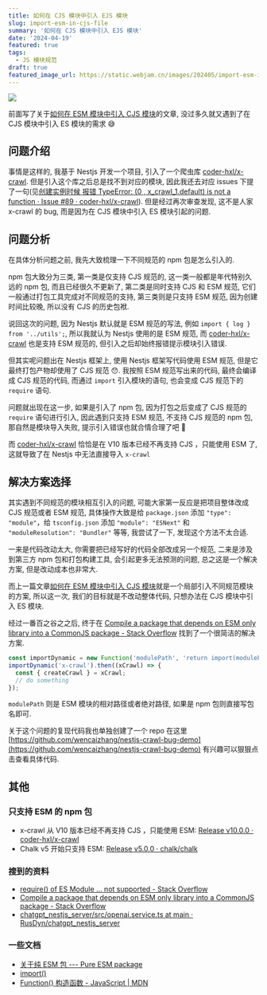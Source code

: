 ```yaml
---
title: 如何在 CJS 模块中引入 EJS 模块
slug: import-esm-in-cjs-file
summary: '如何在 CJS 模块中引入 EJS 模块'
date: '2024-04-19'
featured: true
tags:
  - JS 模块规范
draft: true
featured_image_url: https://static.webjam.cn/images/202405/import-esm-in-cjs-file.webp
---
```


![](https://static.webjam.cn/images/202405/import-esm-in-cjs-file.webp)

前面写了关于[如何在 ESM 模块中引入 CJS 模块](./import-cjs-in-esm-file)的文章, 没过多久就又遇到了在 CJS 模块中引入 ES 模块的需求 😅

## 问题介绍

事情是这样的, 我基于 Nestjs 开发一个项目, 引入了一个爬虫库 [coder-hxl/x-crawl](https://github.com/coder-hxl/x-crawl). 但是引入这个库之后总是找不到对应的模块, 因此我还去对应 issues 下提了一句(见[创建实例时候 报错 TypeError: (0 , x_crawl_1.default) is not a function · Issue #89 · coder-hxl/x-crawl](https://github.com/coder-hxl/x-crawl/issues/89)). 但是经过再次审查发现, 这不是人家 x-crawl 的 bug, 而是因为在 CJS 模块中引入 ES 模块引起的问题.

## 问题分析

在具体分析问题之前, 我先大致梳理一下不同规范的 npm 包是怎么引入的.

npm 包大致分为三类, 第一类是仅支持 CJS 规范的, 这一类一般都是年代特别久远的 npm 包, 而且已经很久不更新了, 第二类是同时支持 CJS 和 ESM 规范, 它们一般通过打包工具完成对不同规范的支持, 第三类则是只支持 ESM 规范, 因为创建时间比较晚, 所以没有 CJS 的历史包袱.

说回这次的问题, 因为 Nestjs 默认就是 ESM 规范的写法, 例如 `import { log } from '../utils';`, 所以我就认为 Nestjs 使用的是 ESM 规范, 而 [coder-hxl/x-crawl](https://github.com/coder-hxl/x-crawl) 也是支持 ESM 规范的, 但引入之后却始终报错提示模块引入错误.

但其实呢问题出在 Nestjs 框架上, 使用 Nestjs 框架写代码使用 ESM 规范, 但是它最终打包产物却使用了 CJS 规范 😯. 我按照 ESM 规范写出来的代码, 最终会编译成 CJS 规范的代码, 而通过 `import` 引入模块的语句, 也会变成 CJS 规范下的 `require` 语句.

问题就出现在这一步, 如果是引入了 npm 包, 因为打包之后变成了 CJS 规范的 `require` 语句进行引入, 因此遇到只支持 ESM 规范, 不支持 CJS 规范的 npm 包, 那自然是模块导入失败, 提示引入错误也就合情合理了吧 🤔

而 [coder-hxl/x-crawl](https://github.com/coder-hxl/x-crawl) 恰恰是在 V10 版本已经不再支持 CJS ，只能使用 ESM 了, 这就导致了在 Nestjs 中无法直接导入 `x-crawl`

## 解决方案选择

其实遇到不同规范的模块相互引入的问题, 可能大家第一反应是把项目整体改成 CJS 规范或者 ESM 规范, 具体操作大致是给 `package.json` 添加 `"type": "module"`，给 `tsconfig.json` 添加 `"module": "ESNext"` 和 `"moduleResolution": "Bundler"` 等等, 我尝试了一下, 发现这个方法不太合适.

一来是代码改动太大, 你需要把已经写好的代码全部改成另一个规范, 二来是涉及到第三方 npm 包和打包构建工具, 会引起更多无法预测的问题, 总之这是一个解决方案, 但是改动成本也非常大.

而上一篇文章[如何在 ESM 模块中引入 CJS 模块](./import-cjs-in-esm-file)就是一个局部引入不同规范模块的方案, 所以这一次, 我们的目标就是不改动整体代码, 只想办法在 CJS 模块中引入 ES 模块.

经过一番百之谷之之后, 终于在 [Compile a package that depends on ESM only library into a CommonJS package - Stack Overflow](https://stackoverflow.com/questions/70545129/compile-a-package-that-depends-on-esm-only-library-into-a-commonjs-package/75939304#75939304) 找到了一个很简洁的解决方案.

```js
const importDynamic = new Function('modulePath', 'return import(modulePath)');
importDynamic('x-crawl').then((xCrawl) => {
  const { createCrawl } = xCrawl;
  // do something
});
```

`modulePath` 则是 ESM 模块的相对路径或者绝对路径, 如果是 npm 包则直接写包名即可.

关于这个问题的复现代码我也单独创建了一个 repo 在这里 [https://github.com/wencaizhang/nestjs-crawl-bug-demo](https://github.com/wencaizhang/nestjs-crawl-bug-demo) 有兴趣可以狠狠点击查看具体代码.

## 其他

### 只支持 ESM 的 npm 包

- x-crawl 从 V10 版本已经不再支持 CJS ，只能使用 ESM: [Release v10.0.0 · coder-hxl/x-crawl](https://github.com/coder-hxl/x-crawl/releases/tag/v10.0.0)
- Chalk v5 开始只支持 ESM: [Release v5.0.0 · chalk/chalk](https://github.com/chalk/chalk/releases/tag/v5.0.0)

### 搜到的资料

- [require() of ES Module ... not supported - Stack Overflow](https://stackoverflow.com/questions/70820079/error-err-require-esm-require-of-es-module-not-supported/77966870#77966870)
- [Compile a package that depends on ESM only library into a CommonJS package - Stack Overflow](https://stackoverflow.com/questions/70545129/compile-a-package-that-depends-on-esm-only-library-into-a-commonjs-package/75939304#75939304)
- [chatgpt_nestjs_server/src/openai.service.ts at main · RusDyn/chatgpt_nestjs_server](https://github.com/RusDyn/chatgpt_nestjs_server/blob/main/src/openai.service.ts#L5)

### 一些文档

- [关于纯 ESM 包 --- Pure ESM package](https://gist.github.com/sindresorhus/a39789f98801d908bbc7ff3ecc99d99c)
- [import()](https://developer.mozilla.org/en-US/docs/Web/JavaScript/Reference/Operators/import)
- [Function() 构造函数 - JavaScript | MDN](https://developer.mozilla.org/zh-CN/docs/Web/JavaScript/Reference/Global_Objects/Function/Function)

